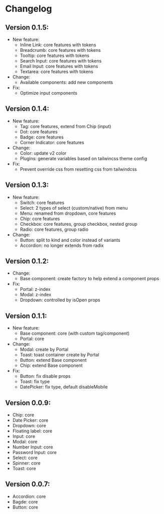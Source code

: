 # Changelog

## Version 0.1.5:

- New feature: 
    - Inline Link: core features with tokens
    - Breadcrumb: core features with tokens
    - Tooltip: core features with tokens
    - Search Input: core features with tokens
    - Email Input: core features with tokens
    - Textarea: core features with tokens
- Change:
    - Available components: add new components
- Fix:
    - Optimize input components

## Version 0.1.4:

- New feature: 
    - Tag: core features, extend from Chip (input)
    - Dot: core features
    - Badge: core features
    - Corner Indicator: core features 
- Change:
    - Color: update v2 color
    - Plugins: generate variables based on tailwincss theme config
- Fix:
    - Prevent override css from resetting css from tailwindcss

## Version 0.1.3:

- New feature: 
    - Switch: core features
    - Select: 2 types of select (custom/native) from menu 
    - Menu: renamed from dropdown, core features
    - Chip: core features
    - Checkbox: core features, group checkbox, nested group
    - Radio: core features, group radio
- Change:
    - Button: split to kind and color instead of variants
    - Accordion: no longer extends from radix

## Version 0.1.2:

- Change:
    - Base component: create factory to help extend a component props
- Fix:
    - Portal: z-index
    - Modal: z-index
    - Dropdown: controlled by isOpen props

## Version 0.1.1:

- New feature: 
    - Base component: core (with custom tag/component)
    - Portal: core
- Change:
    - Modal: create by Portal
    - Toast: toast container create by Portal
    - Button: extend Base component
    - Chip: extend Base component
- Fix:
    - Button: fix disable props
    - Toast: fix type
    - DatePicker: fix type, default disableMobile

## Version 0.0.9:

- Chip: core
- Date Picker: core
- Dropdown: core
- Floating label: core
- Input: core
- Modal: core
- Number Input: core
- Password Input: core
- Select: core
- Spinner: core
- Toast: core

## Version 0.0.7:

- Accordion: core
- Bagde: core
- Button: core